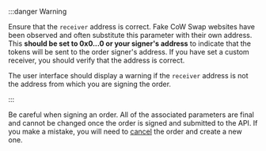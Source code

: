 :::danger Warning

Ensure that the `receiver` address is correct. Fake CoW Swap websites have been observed and often substitute this parameter with their own address. 
This **should be set to  0x0...0 or your signer's address** to indicate that the tokens will be sent to the order signer's address. 
If you have set a custom receiver, you should verify that the address is correct.

The user interface should display a warning if the `receiver` address is not the address from which you are signing the order.

:::

Be careful when signing an order. 
All of the associated parameters are final and cannot be changed once the order is signed and submitted to the API. 
If you make a mistake, you will need to [cancel](/cow-protocol/tutorials/cow-swap/cancel) the order and create a new one.
